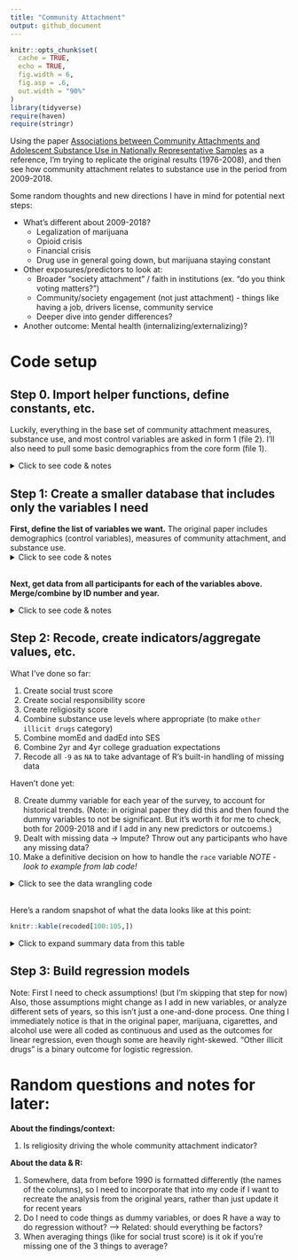 ```yaml
---
title: "Community Attachment"
output: github_document
---
```


```r
knitr::opts_chunk$set(
  cache = TRUE,
  echo = TRUE,
  fig.width = 6,
  fig.asp = .6,
  out.width = "90%"
)
library(tidyverse)
require(haven)
require(stringr)
```

Using the paper [Associations between Community Attachments and Adolescent Substance Use in Nationally Representative Samples](https://www.ncbi.nlm.nih.gov/pmc/articles/PMC3699306/) as a reference, I'm trying to replicate the original results (1976-2008), and then see how community attachment relates to substance use in the period from 2009-2018.

Some random thoughts and new directions I have in mind for potential next steps:

* What's different about 2009-2018?
  * Legalization of marijuana
  * Opioid crisis
  * Financial crisis
  * Drug use in general going down, but marijuana staying constant
* Other exposures/predictors to look at:
  * Broader "society attachment" / faith in institutions (ex. "do you think voting matters?")
  * Community/society engagement (not just attachment) - things like having a job, drivers license, community service
  * Deeper dive into gender differences?
* Another outcome: Mental health (internalizing/externalizing)?

# Code setup

## Step 0. Import helper functions, define constants, etc.

Luckily, everything in the base set of community attachment measures, substance use, and most control variables are asked in form 1 (file 2). I'll also need to pull some basic demographics from the core form (file 1).

<details>
<summary> Click to see code & notes </summary>
```r
all_years = 1976:2018
old_years = 1976:2008
new_years = 2009:2018
```

These two helper functions come from separate R scripts.
```r
source('tools/mapping-variable-names-to-labels/create-mapping.R', local = knitr::knit_global())
```

```r
source('tools/creating-datasets/get-specific-data-by-years.R', local = knitr::knit_global())
```

Create a standardized list of names for variables across years.

TODO - this shouldn't happen in this file.... once I've gotten a better handle on it I'd like to do this somewhere separate and have a definitive static file of standard names to reference.

``` r

grade12_file1_mapping = tibble()
grade12_file2_mapping = tibble()

for (year in new_years) {
  grade12_file1_mapping = rbind(grade12_file1_mapping,
                                create_mapping(path = "~/Documents/Code/MTF/MTFData/12th_grade/",
                                               year = year,
                                               file_number = 1
                                               )
                                )
    grade12_file2_mapping = rbind(grade12_file2_mapping,
                                create_mapping(path = "~/Documents/Code/MTF/MTFData/12th_grade/",
                                               year = year,
                                               file_number = 2
                                               )
                                )
}
```

</details>

## Step 1: Create a smaller database that includes only the variables I need

**First, define the list of variables we want.** The original paper includes demographics (control variables), measures of community attachment, and substance use.
<details>
<summary> Click to see code & notes </summary>
```r
demographics = c("R'S ID-SERIAL #",
                 "SAMPLING WEIGHT",
                 "R'S SEX",
                 "R'S RACE", # Only for years before 2005
                 "R'S RACE B/W/H",
                 "FATHR EDUC LEVEL",
                 "MOTHR EDUC LEVEL",
                 "R WL DO 2YR CLG",
                 "R WL DO 4YR CLG",
                 "R HS GRADE/D=1"
                 )

social_trust = c("PPL TRY BE FAIR",
                 "PPL TRY B HLPFL",
                 "PPL CAN B TRSTD"
                 )

social_responsibility = c("IMP CNTRBTN SOC",
                          "IMP LDR COMUNTY",
                          "IMP CRRCT INEQL"
                          )

religiosity = c("R'ATTND REL SVC",
                "RLGN IMP R'S LF")

community_attachment = c(social_trust,
                         social_responsibility,
                         religiosity
                         )

substance_use = c("EVR SMK CIG,REGL",
                  "#CIGS SMKD/30DAY",
                  "#X ALC/LIF SIPS",
                  "#X DRNK/LIFETIME",
                  "#X ALC/30D SIPS",
                  "#X DRNK/LAST30DAY",
                  "5+DRK ROW/LST 2W",
                  "#XMJ+HS/LIFETIME",
                  "#XMJ+HS/LAST30DAY",
                  "#X LSD/LIFETIME",
                  "#X LSD/LAST30DAY",
                  "#X PSYD/LIFETIME",
                  "#X PSYD/LAST30DAY",
                  "#X COKE/LIFETIME",
                  "#X COKE/LAST30DAY",
                  "#X AMPH/LIFETIME",
                  "#X AMPH/LAST30DAY",
                  "#X SED/BARB/LAST30DAY",
                  "#X SED/BARB/LIFETIME",
                  "#X TRQL/LIFETIME",
                  "#X TRQL/LAST30DAY",
                  "#X NARC/LIFETIME",
                  "#X NARC/LAST30DAY"
                  )

# Notes about how to find stuff in the data:
# Lifetime alcohol & 30-day alcohol --
#    `#X ALC/LIF SIPS` and `#X ALC/30D SIPS` are only in 2009-2016
#    `#X DRNK/LIFETIME` and `#X DRNK/LAST30DAY` are how it's labeled in 2017-18
#    **** TODO **** (make sure it's the same coding, then combine into one helpful name)
# Other illicit drugs -- 
#    hallucinogens: include LSD & hall. other than LSD -- include MDMA? (I think no)
```

I'm potentially interested in a handful more variables, such as *X, Y, Z (not added in yet!)*.

```r
# TODO - fill in later. Make sure the variables are from the same forms or can somehow be compared against what we're already searching for...
```
</details>

<br>
**Next, get data from all participants for each of the variables above. Merge/combine by ID number and year.**

<details>
<summary> Click to see code & notes </summary>
Notes:

TODO: probably worth making/modifying a helper function so that the merges can be automatic.

Although many of the variables in can be found in file 1 and file 2, the variables names are cleaner for substance use in file 1, so I've decided to get all deomgraphics and substance use info from file 1, all community attachment info from file 2, and combine on ID number.
```r
# TODO: add in from new_variable_lists once I get there
# TODO: switch from new_years to all_years once I've gotten the old data into good shape

raw_data_file1 = get_specific_data_by_years(path = "~/Documents/Code/MTF/MTFData/12th_grade/",
                                     file_number = 1,
                                     years = new_years,
                                     mapping = grade12_file1_mapping,
                                     variables_to_include = c(demographics,
                                                              substance_use)
                                     )

raw_data_file2 = get_specific_data_by_years(path = "~/Documents/Code/MTF/MTFData/12th_grade/",
                                     file_number = 2,
                                     years = new_years,
                                     mapping = grade12_file2_mapping,
                                     variables_to_include = c("R'S ID-SERIAL #",
                                                              community_attachment)
                                     )

```


```r
raw_data_combined = inner_join(raw_data_file1, raw_data_file2, by = c("R'S ID-SERIAL #", "year"))

knitr::kable(raw_data_combined[100:105,])
#summary(raw_data_combined)
```
</details>

## Step 2: Recode, create indicators/aggregate values, etc.

What I've done so far:

1. Create social trust score
2. Create social responsibility score
3. Create religiosity score
4. Combine substance use levels where appropriate (to make `other illicit drugs` category)
5. Combine momEd and dadEd into SES
6. Combine 2yr and 4yr college graduation expectations
7. Recode all `-9` as `NA` to take advantage of R's built-in handling of missing data

Haven't done yet:

8. Create dummy variable for each year of the survey, to account for historical trends. (Note: in original paper they did this and then found the dummy variables to not be significant. But it's worth it for me to check, both for 2009-2018 and if I add in any new predictors or outcoems.)
9. Dealt with missing data -> Impute? Throw out any participants who have any missing data?
10. Make a definitive decision on how to handle the `race` variable *NOTE - look to example from lab code!* 

<details>
<summary>Click to see the data wrangling code</summary>
```r
# TODO - remove 'NO_MISSING' versions of community attachment scores if I decide that's the right approach (currently not selected)

recoded = raw_data_combined %>% 
  na_if(., -9) %>% # This is how MTF codes missing values
  na_if(., -8) %>% # This is how my code (and sometimes MTF) codes questions that weren't asked to a participant
  
  # Values we can use as-is without mutating:
  rename(., `High school grades` = `R HS GRADE/D=1`,
         `Cigarettes - Lifetime` = `EVR SMK CIG,REGL`,
         `Cigarettes - 30 Day` = `#CIGS SMKD/30DAY`,
         `Binge Drinking` = `5+DRK ROW/LST 2W`,
         `Marijuana/Hashish – Lifetime` = `#XMJ+HS/LIFETIME`,
         `Marijuana/Hashish - 30 Day` = `#XMJ+HS/LAST30DAY`,
         `Cocaine - Lifetime` = `#X COKE/LIFETIME`,
         `Cocaine - 30 Day` = `#X COKE/LAST30DAY`,
         `Amphetamines - Lifetime` = `#X AMPH/LIFETIME`,
         `Amphetamines - 30 Day` = `#X AMPH/LAST30DAY`,
         `Barbiturates - Lifetime` = `#X SED/BARB/LIFETIME`,
         `Barbiturates - 30 Day` = `#X SED/BARB/LAST30DAY`,
         `Tranquilizers - Lifetime` = `#X TRQL/LIFETIME`,
         `Tranquilizers - 30 Day` = `#X TRQL/LAST30DAY`,
         `Narcotics - Lifetime` = `#X NARC/LIFETIME`,
         `Narcotics - 30 Day` = `#X NARC/LAST30DAY`
         ) %>% 
  
  # For both of these, 7 meant "I don't know / doesn't apply" so I'm recoding those as missing
  mutate(., `MOTHR EDUC LEVEL` = na_if(`MOTHR EDUC LEVEL`, 7),
         `FATHR EDUC LEVEL` = na_if(`FATHR EDUC LEVEL`, 7)
         ) %>% 
  
  # Recode and rename demographics/control variables
  mutate(., Sex = as.factor(recode(`R'S SEX`,
                                   `1` = 'Male',
                                   `2` = 'Female')), # Male=1 Female=0
         Race = as.factor(recode(`R'S RACE B/W/H`,
                                 `1` = 'Black',
                                 `2` = 'White',
                                 `3` = 'Hispanic',
                                 .missing = 'Other/missing')), # White=1, Black=0, others=missing
         `College aspirations` = as.factor(case_when(
           `R WL DO 4YR CLG` %in% c(3, 4) ~ '4-year college plans',
           `R WL DO 2YR CLG` %in% c(3, 4) ~ '2-year college plans',
           `R WL DO 2YR CLG` %in% c(1, 2) ~ 'No college plans')), # coded with dummy variables
         `Parents' education` = 
           as.factor(pmax(`MOTHR EDUC LEVEL`, `FATHR EDUC LEVEL`, na.rm = TRUE)) #NOTE - pmax does max comparissons element-by-element. if either value exists, return that instead of NA
         ) %>% 
  
  # Create social trust score and social responsibility score
  mutate(., `Social Trust` = rowMeans(cbind(`PPL CAN B TRSTD`, `PPL TRY B HLPFL`, `PPL TRY BE FAIR`), na.rm = TRUE),
         `Social Trust - NO_MISSING` = rowMeans(cbind(`PPL CAN B TRSTD`, `PPL TRY B HLPFL`, `PPL TRY BE FAIR`)),
         `Social Responsibility` = rowMeans(cbind(`IMP CNTRBTN SOC`, `IMP CRRCT INEQL`, `IMP LDR COMUNTY`), na.rm = TRUE),
         `Social Responsibility - NO_MISSING` = rowMeans(cbind(`IMP CNTRBTN SOC`, `IMP CRRCT INEQL`, `IMP LDR COMUNTY`))
         ) %>% 
  
  # Prep work and then create religiosity score
  mutate(., rel1scaled = scale(`R'ATTND REL SVC`),
         rel2scaled = scale(`RLGN IMP R'S LF`),
         `Religiosity` = rowMeans(cbind(rel1scaled, rel2scaled), na.rm = TRUE),
         `Religiosity - NO_MISSING` = rowMeans(cbind(rel1scaled, rel2scaled))
         ) %>% 
  
  # Substance use questions - renamed and recoded
  mutate(.,
         `Hallucinogens - Lifetime` = pmax(`#X LSD/LIFETIME`, `#X PSYD/LIFETIME`, na.rm = TRUE), # Double check these are correct
         `Hallucinogens - 30 Day` = pmax(`#X LSD/LAST30DAY`, `#X PSYD/LAST30DAY`, na.rm = TRUE),
         `Alcohol - Lifetime` = case_when(
           year <= 2016 ~ `#X ALC/LIF SIPS`,
           year > 2016 ~ `#X DRNK/LIFETIME`),
         `Alcohol - 30 Day` = case_when(
           year <= 2016 ~ `#X ALC/30D SIPS`,
           year > 2016 ~ `#X DRNK/LAST30DAY`),
         `Other illicit drugs – Lifetime` = as.factor(case_when(
           `Hallucinogens - Lifetime` > 1 | `Cocaine - Lifetime` > 1 |
            `Amphetamines - Lifetime` > 1 | `Barbiturates - Lifetime` > 1 |
            `Tranquilizers - Lifetime` > 1 | `Narcotics - Lifetime` > 1 ~ "Yes", # If their answer was greater than "none" for any illicit drug, code this as "yes"
           TRUE ~ "No")), # Otherwise, code as "No" --> could instead be 1/0
         `Other illicit drugs – 30 Day` = as.factor(case_when(
           `Hallucinogens - 30 Day` > 1 | `Cocaine - 30 Day` > 1 |
            `Amphetamines - 30 Day` > 1 | `Barbiturates - 30 Day` > 1 |
            `Tranquilizers - 30 Day` > 1 | `Narcotics - 30 Day` > 1 ~ "Yes",
           TRUE ~ "No"))
         ) %>% 
  
  # Rearrange columns, and get rid of any we don't need any more
  select(., `R'S ID-SERIAL #`, `SAMPLING WEIGHT`,
         year, Sex, Race, `High school grades`, `College aspirations`, `Parents' education`,
         `Social Trust`, `Social Responsibility`, `Religiosity`,
         `Cigarettes - Lifetime`,
         `Cigarettes - 30 Day`,
         `Alcohol - Lifetime`,
         `Alcohol - 30 Day`,
         `Binge Drinking`,
         `Marijuana/Hashish – Lifetime`,
         `Marijuana/Hashish - 30 Day`,
         `Other illicit drugs – Lifetime`,
         `Other illicit drugs – 30 Day`,
         `Hallucinogens - Lifetime`,
         `Hallucinogens - 30 Day`,
         `Cocaine - Lifetime`,
         `Cocaine - 30 Day`,
         `Amphetamines - Lifetime`,
         `Amphetamines - 30 Day`,
         `Barbiturates - Lifetime`,
         `Barbiturates - 30 Day`,
         `Tranquilizers - Lifetime`,
         `Tranquilizers - 30 Day`,
         `Narcotics - Lifetime`,
         `Narcotics - 30 Day`,
         )
```
</details>

<br>
Here's a random snapshot of what the data looks like at this point:
```r
knitr::kable(recoded[100:105,])
```

<details>
<summary> Click to expand summary data from this table </summary>
This has ugly formatting :( I hope to find an R tool that makes this easier to parse, like "proc freq" in SAS!
``` r
summary(recoded)
#library(Hmisc)
#Hmisc::describe(recoded)
#glimpse(recoded)
# could do transmute to get rid of old columns! it only keeps the new ones you define
```
</details>

## Step 3: Build regression models

Note: First I need to check assumptions! (but I'm skipping that step for now) Also, those assumptions might change as I add in new variables, or analyze different sets of years, so this isn't just a one-and-done process. One thing I immediately notice is that in the original paper, marijuana, cigarettes, and alcohol use were all coded as continuous and used as the outcomes for linear regression, even though some are heavily right-skewed. "Other illicit drugs" is a binary outcome for logistic regression.



# Random questions and notes for later:

**About the findings/context:**

1. Is religiosity driving the whole community attachment indicator?

**About the data & R:**

1.  Somewhere, data from before 1990 is formatted differently (the names of the columns), so I need to incorporate that into my code if I want to recreate the analysis from the original years, rather than just update it for recent years
2. Do I need to code things as dummy variables, or does R have a way to do regression without?
--> Related: should everything be factors?
3. When averaging things (like for social trust score) is it ok if you're missing one of the 3 things to average?